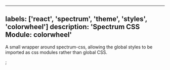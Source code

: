 

---
labels: ['react', 'spectrum', 'theme', 'styles', 'colorwheel']
description: 'Spectrum CSS Module: colorwheel'
---


A small wrapper around spectrum-css, allowing the global
styles to be imported as css modules rather than global CSS.

<CSSModulePreview styles={styles} />;

